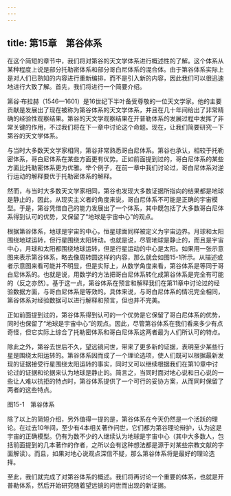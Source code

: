 ```yaml
---
---
---
```

title: 第15章　第谷体系
---



在这个简短的章节中，我们将对第谷的天文学体系进行概述性的了解。这个体系从某种程度上说是部分托勒密体系和部分哥白尼体系的混合体。由于第谷体系实际上是对人们已熟知的内容进行重新编排，而不是引入新的内容，因此我们可以很迅速地进行大致了解。首先，我们将进行一个简要介绍。

第谷·布拉赫（1546—1601）是16世纪下半叶备受尊敬的一位天文学家。他的主要贡献是发展出了现在被称为第谷体系的天文学体系，并且在几十年间给出了非常精确的经验性观察结果。第谷的天文学观察结果在开普勒体系的发展过程中发挥了非常关键的作用，不过我们将在下一章中讨论这个命题。现在，让我们简要研究一下第谷的天文学体系。

与当时大多数天文学家相同，第谷非常熟悉哥白尼体系。第谷也承认，相较于托勒密体系，哥白尼体系在某些方面更有优势。正如前面提到过的，哥白尼体系的某些方面比托勒密体系更为优雅。举个例子，在前一章中我们讨论过，哥白尼体系对逆行运动的解释要优于托勒密体系的解释。

然而，与当时大多数天文学家相同，第谷也发现大多数证据所指向的结果都是地球是静止的，因此，从现实主义者的角度来说，哥白尼体系不可能是正确的宇宙模型。于是，第谷凭借自己的能力发展出了一个体系，其中既包括了大多数哥白尼体系得到认可的优势，又保留了“地球是宇宙中心”的观点。

根据第谷体系，地球是宇宙的中心，恒星球面同样被定义为宇宙边界。月球和太阳围绕地球运转，但行星围绕太阳转动。也就是说，尽管地球是静止的，而且是宇宙中心，月球和太阳都围绕地球运转，但是行星运动的中心是太阳。如果用一张示意图来表示第谷体系，略去像周转圆这样的内容，那么就会如图15-1所示。从描述或者示意图来看可能并不明显，但是实际上，从数学角度来看，第谷体系是等同于哥白尼体系的。也就是说，用数学的方法把哥白尼体系转化成第谷体系是完全有可能的（反之亦然）。基于这一点，第谷体系在预言和解释我们在第11章中讨论过的经验数据方面，与哥白尼体系是等效的。具体来说，与哥白尼体系的情况完全相同，第谷体系对经验数据可以进行解释和预言，但也并不完美。

正如前面提到过的，第谷体系得到认可的一个优势是它保留了哥白尼体系的优势，同时也保留了“地球是宇宙中心”的观点。因此，尽管第谷体系在我们看来多少有点奇怪，但它实际上综合了托勒密体系和哥白尼体系这两者最为人们所认可的特点。

除此之外，第谷去世后不久，望远镜问世，带来了更多新的证据，表明至少某些行星是围绕太阳运转的。第谷体系因而成了一个理论选项，使人们既可以根据最新发现的证据接受行星围绕太阳运转的事实，同时又可以继续根据我们在第10章中讨论过的证据和论据来认为地球是静止的。简言之，当同时面对地心说和日心说的一些让人难以抗拒的特点时，第谷体系提供了一个可行的妥协方案，从而同时保留了两者的这些特点。



图15-1　第谷体系

除了以上的简短介绍，另外值得一提的是，第谷体系在今天仍然是一个活跃的理论。在过去10年间，至少有4本相关著作问世，它们都为第谷理论辩护，认为这是宇宙的正确模型。仍有为数不少的人继续认为地球是宇宙中心（其中大多数人，包括前面提到的几本著作的作者，之所以会有这种想法都是源于对某些宗教文献的字面解读）。而且，如果对地心说观点深信不疑，那么第谷体系将是最好的理论选择。

至此，我们就完成了对第谷体系的概述。我们将再讨论一个重要的体系，也就是开普勒体系，然后开始研究随着望远镜的问世而出现的新证据。